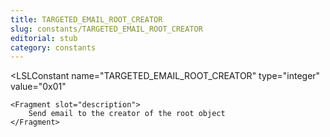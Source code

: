 ```yaml
---
title: TARGETED_EMAIL_ROOT_CREATOR
slug: constants/TARGETED_EMAIL_ROOT_CREATOR
editorial: stub
category: constants
---
```


<LSLConstant
	name="TARGETED_EMAIL_ROOT_CREATOR"
	type="integer"
	value="0x01"
>
	<Fragment slot="description">
		Send email to the creator of the root object
	</Fragment>
</LSLConstant>
